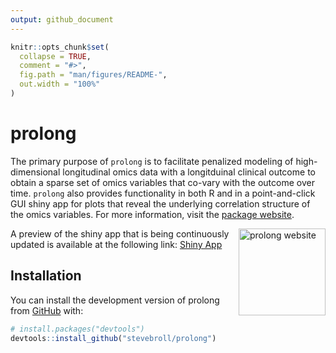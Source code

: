 ```yaml
---
output: github_document
---
```


<!-- README.md is generated from README.Rmd. Please edit that file -->

```r
knitr::opts_chunk$set(
  collapse = TRUE,
  comment = "#>",
  fig.path = "man/figures/README-",
  out.width = "100%"
)
```

# prolong

<!-- badges: start -->
<!-- badges: end -->

The primary purpose of `prolong` is to facilitate penalized modeling of high-dimensional longitudinal omics data with a longitduinal clinical outcome to obtain a sparse set of omics variables that co-vary with the outcome over time. `prolong` also provides functionality in both R and in a point-and-click GUI shiny app for plots that reveal the underlying correlation structure of the omics variables. For more information, visit the [package website](https://stevebroll.github.io/prolong/).

<a href="https://stevebroll.github.io/prolong/"><img src="man/figures/logo.png" align="right" height="139" alt="prolong website" /></a>


A preview of the shiny app that is being continuously updated is available at the following link:
[Shiny App](https://stevebroll-cornell.shinyapps.io/TBcorr/)


## Installation

You can install the development version of prolong from [GitHub](https://github.com/) with:

``` r
# install.packages("devtools")
devtools::install_github("stevebroll/prolong")
```



